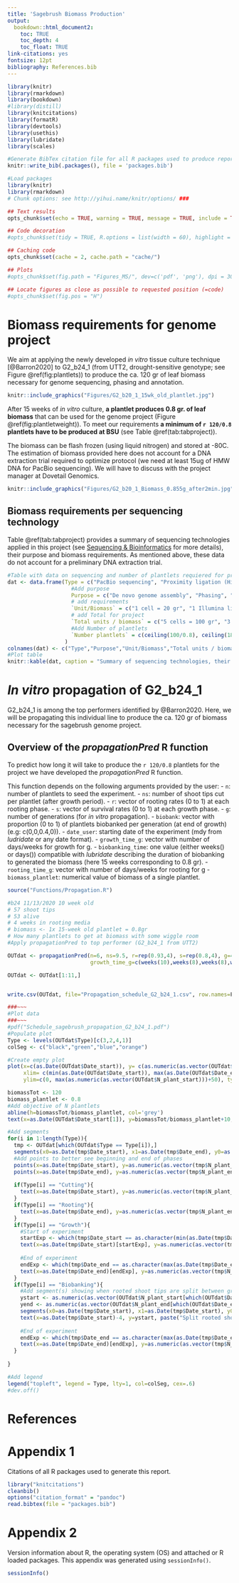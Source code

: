 ```yaml
--- 
title: 'Sagebrush Biomass Production'
output:
  bookdown::html_document2: 
    toc: TRUE
    toc_depth: 4
    toc_float: TRUE
link-citations: yes
fontsize: 12pt
bibliography: References.bib
---
```


```r
library(knitr)
library(rmarkdown)
library(bookdown)
#library(distill)
library(knitcitations)
library(formatR)
library(devtools)
library(usethis)
library(lubridate)
library(scales)

#Generate BibTex citation file for all R packages used to produce report
knitr::write_bib(.packages(), file = 'packages.bib')
```


```r
#Load packages
library(knitr)
library(rmarkdown)
# Chunk options: see http://yihui.name/knitr/options/ ###

## Text results
opts_chunk$set(echo = TRUE, warning = TRUE, message = TRUE, include = TRUE)

## Code decoration
#opts_chunk$set(tidy = TRUE, R.options = list(width = 60), highlight = TRUE)

## Caching code
opts_chunk$set(cache = 2, cache.path = "cache/")

## Plots
#opts_chunk$set(fig.path = "Figures_MS/", dev=c('pdf', 'png'), dpi = 300)

## Locate figures as close as possible to requested position (=code)
#opts_chunk$set(fig.pos = "H")
```

# Biomass requirements for genome project

We aim at applying the newly developed *in vitro* tissue culture technique [@Barron2020] to G2_b24_1 (from UTT2, drought-sensitive genotype; see Figure \@ref(fig:plantlets)) to produce the ca. 120 gr of leaf biomass necessary for genome sequencing, phasing and annotation.

```r
knitr::include_graphics("Figures/G2_b20_1_15wk_old_plantlet.jpg")
```

After 15 weeks of *in vitro* culture, **a plantlet produces 0.8 gr. of leaf biomass** that can be used for the genome project (Figure \@ref(fig:plantletweight)). To meet our requirements **a minimum of `r 120/0.8` plantlets have to be produced at BSU** (see Table \@ref(tab:tabproject)). 

The biomass can be flash frozen (using liquid nitrogen) and stored at -80C. The estimation of biomass provided here does not account for a DNA extraction trial required to optimize protocol (we need at least 15ug of HMW DNA for PacBio sequencing). We will have to discuss with the project manager at Dovetail Genomics.

```r
knitr::include_graphics("Figures/G2_b20_1_Biomass_0.855g_after2min.jpg")
```

## Biomass requirements per sequencing technology

Table \@ref(tab:tabproject) provides a summary of sequencing technologies applied in this project (see [Sequencing & Bioinformatics](Sequencing.html) for more details), their purpose and biomass requirements. As mentioned above, these data do not account for a preliminary DNA extraction trial.

```r
#Table with data on sequencing and number of plantlets requiered for project
dat <- data.frame(Type = c("PacBio sequencing", "Proximity ligation (Hi-C for phasing genome)", "RNA-seq"),
                    #Add purpose
                    Purpose = c("De novo genome assembly", "Phasing", "Annotation"),
                    # add requirements 
                    `Unit/Biomass` = c("1 cell = 20 gr", "1 Illumina library = 6 gr", "1 library = 20 mg"),
                    # add Total for project
                    `Total units / biomass` = c("5 cells = 100 gr", "3 libraries = 18 gr", "1 library = 20 mg"),
                    #Add Number of plantlets
                    `Number plantlets` = c(ceiling(100/0.8), ceiling(18/0.8), ceiling(0.2/0.8))
                  )
colnames(dat) <- c("Type","Purpose","Unit/Biomass","Total units / biomass","Number of plantlets")
#Plot table
knitr::kable(dat, caption = "Summary of sequencing technologies, their purpose and requirements to complete the sagebrush genome project.")
```

# *In vitro* propagation of G2_b24_1

G2_b24_1 is among the top performers identified by @Barron2020. Here, we will be propagating this individual line to produce the ca. 120 gr of biomass necessary for the sagebrush genome project.

## Overview of the *propagationPred* R function

To predict how long it will take to produce the `r 120/0.8` plantlets for the project we have developed the *propagationPred* R function.   

This function depends on the following arguments provided by the user:
- `n`: number of plantlets to seed the experiment.
- `ns`: number of shoot tips cut per plantlet (after growth period).
- `r`: vector of rooting rates (0 to 1) at each rooting phase. 
- `s`: vector of survival rates (0 to 1) at each growth phase.
- `g`: number of generations (for *in vitro* propagation).
- `biobank`: vector with proportion (0 to 1) of plantlets biobanked per generation (at end of growth) (e.g: c(0,0,0.4,0)).
- `date_user`: starting date of the experiment (mdy from *ludridate* or any date format).
- `growth_time_g`: vector with number of days/weeks for growth for g.
- `biobanking_time`: one value (either weeks() or days()) compatible with *lubridate* describing the duration of biobanking to generated the biomass (here 15 weeks corresponding to 0.8 gr).
- `rooting_time_g`: vector with number of days/weeks for rooting for g
- `biomass_plantlet`: numerical value of biomass of a single plantlet.


```r
source("Functions/Propagation.R")

#b24 11/13/2020 10 week old 
# 57 shoot tips
# 53 alive
# 4 weeks in rooting media
# biomass <- 1x 15-week old plantlet = 0.8gr
# How many plantlets to get at biomass with some wiggle room
#Apply propagationPred to top performer (G2_b24_1 from UTT2)

OUTdat <- propagationPred(n=6, ns=9.5, r=rep(0.93,4), s=rep(0.8,4), g=4, biobank=c(0,0,0.9,0), date_user=mdy("11/13/2020")-weeks(10), 
                          growth_time_g=c(weeks(10),weeks(8),weeks(8),weeks(8)), biobanking_time = weeks(15), rooting_time_g=c(weeks(4),weeks(3),weeks(3),weeks(3)), biomass_plantlet = 0.8)

OUTdat <- OUTdat[1:11,]


write.csv(OUTdat, file="Propagation_schedule_G2_b24_1.csv", row.names=F)

###~~~
#Plot data
###~~~
#pdf("Schedule_sagebrush_propagation_G2_b24_1.pdf")
#Populate plot
Type <- levels(OUTdat$Type)[c(3,2,4,1)]
colSeg <- c("black","green","blue","orange")

#Create empty plot
plot(x=c(as.Date(OUTdat$Date_start)), y= c(as.numeric(as.vector(OUTdat$N_plant_start))), 
     xlim= c(min(as.Date(OUTdat$Date_start)), max(as.Date(OUTdat$Date_end))+20), 
     ylim=c(0, max(as.numeric(as.vector(OUTdat$N_plant_start)))+50), type='n', xlab="Time (days)", ylab = "Number of Plantlets") 

biomassTot <- 120
biomass_plantlet <- 0.8
#Add objective of N plantlets
abline(h=biomassTot/biomass_plantlet, col='grey')
text(x=as.Date(OUTdat$Date_start[1]), y=biomassTot/biomass_plantlet+10, labels=paste("Number of Plantlets for Project (N: ", biomassTot/biomass_plantlet, " = ", biomassTot, " gr. )", sep=""), adj=0, col="grey", cex=.65)

#Add segments
for(i in 1:length(Type)){
  tmp <- OUTdat[which(OUTdat$Type == Type[i]),]
  segments(x0=as.Date(tmp$Date_start), x1=as.Date(tmp$Date_end), y0=as.numeric(as.vector(tmp$N_plant_start)), y1=as.numeric(as.vector(tmp$N_plant_end)), col=colSeg[i], lwd=1.5)
  #Add points to better see beginning and end of phases
  points(x=as.Date(tmp$Date_start), y=as.numeric(as.vector(tmp$N_plant_start)), col=colSeg[i], pch=16, cex=.8)
  points(x=as.Date(tmp$Date_end), y=as.numeric(as.vector(tmp$N_plant_end)), col=colSeg[i], pch=16, cex=.8)
  
  if(Type[i] == "Cutting"){
    text(x=as.Date(tmp$Date_start), y=as.numeric(as.vector(tmp$N_plant_end))+20, labels = as.Date(tmp$Date_start), srt=45, adj=0.5, cex=.6)
  }
  if(Type[i] == "Rooting"){
    text(x=as.Date(tmp$Date_end), y=as.numeric(as.vector(tmp$N_plant_end))+8, labels = as.Date(tmp$Date_end), srt=45, adj=0, cex=.6)
  }
  if(Type[i] == "Growth"){
    #Start of experiment
    startExp <- which(tmp$Date_start == as.character(min(as.Date(tmp$Date_start))))
    text(x=as.Date(tmp$Date_start)[startExp], y=as.numeric(as.vector(tmp$N_plant_start))[startExp]+8, labels = as.Date(tmp$Date_start)[startExp], srt=90, adj=0, cex=.6)
    
    #End of experiment
    endExp <- which(tmp$Date_end == as.character(max(as.Date(tmp$Date_end))))
    text(x=as.Date(tmp$Date_end)[endExp], y=as.numeric(as.vector(tmp$N_plant_end))[endExp]+8, labels = as.Date(tmp$Date_end)[endExp], srt=90, adj=0, cex=.6)
  }
  if(Type[i] == "Biobanking"){
    #Add segment(s) showing when rooted shoot tips are split between growth and biobanking
    ystart <- as.numeric(as.vector(OUTdat$N_plant_start[which(OUTdat$Date_start == tmp$Date_start & OUTdat$Type == "Growth")]))
    yend <- as.numeric(as.vector(OUTdat$N_plant_end[which(OUTdat$Date_end == as.character(tmp$Date_start) & OUTdat$Type == "Rooting")]))
    segments(x0=as.Date(tmp$Date_start), x1=as.Date(tmp$Date_start), y0=ystart, y1=yend, lty=2) 
    text(x=as.Date(tmp$Date_start)-4, y=ystart, paste("Split rooted shoot tips:", paste(as.character(tmp$Type), " (", tmp$N_plant_start, ")", " & Growth (", ystart, ")", sep="")), adj=0, srt=90, cex=.6)
    
    #End of experiment
    endExp <- which(tmp$Date_end == as.character(max(as.Date(tmp$Date_end))))
    text(x=as.Date(tmp$Date_end)[endExp], y=as.numeric(as.vector(tmp$N_plant_end))[endExp]+8, labels = paste(as.Date(tmp$Date_end)[endExp], " (", as.character(tmp$`Total_Biomass (gr)`), " gr.)", sep=''), srt=90, adj=0, cex=.6)
  }
  
}

#Add legend
legend("topleft", legend = Type, lty=1, col=colSeg, cex=.6)
#dev.off()
```

# References

<div id="refs"></div>

# Appendix 1 {.appendix}

Citations of all R packages used to generate this report. 

```r
library("knitcitations")
cleanbib()
options("citation_format" = "pandoc")
read.bibtex(file = "packages.bib")
``` 

# Appendix 2 {.appendix}

Version information about R, the operating system (OS) and attached or R loaded packages. This appendix was generated using `sessionInfo()`.

```r
sessionInfo()
```
